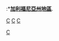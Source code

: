 {{commonscat|Regions of California}}
:*'''[[美國地區#加利福尼亚州|加利福尼亞州地區]]'''.
:::''{{see also cat|加利福尼亞州大都市區}}''

[[分類:加利福尼亞州地理|C]]
[[分類:美國西岸地區|C]]
[[Category:美國各州地區|C]]
[[分類:美國西部地區|C]]